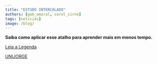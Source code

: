 ```yaml
---
title: "ESTUDO INTERCALADO"
authors: [gab_amaral, carol_cirne]
tags: [noticias]
image: /blog/
---
```


**Saiba como aplicar esse atalho para aprender mais em menos tempo.**

[Leia a Legenda](#)

[UNIJORGE](https://www.instagram.com/p/DJScbfAxO-Q/?igsh=ajVrcWp6a3FhcGNk)